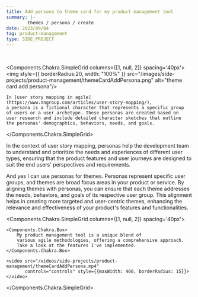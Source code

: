 ```yaml
---
title: Add persona to theme card for my product management tool
summary: |-
        themes / persona / create
date: 2023/09/04
tag: product-management
type: SIDE_PROJECT
---
```



<br/>

<Components.Chakra.SimpleGrid columns={[1, null, 2]} spacing='40px'>
    <img style={{
        borderRadius:20,
        width: "100%"
    }} src="/images/side-projects/product-management/themeCardAddPersona.png" alt="theme card add persona"/>

    In [user story mapping in agile](https://www.nngroup.com/articles/user-story-mapping/),
    a persona is a fictional character that represents a specific group
    of users or a user archetype. These personas are created based on
    user research and include detailed character sketches that outline
    the personas' demographics, behaviors, needs, and goals.

</Components.Chakra.SimpleGrid>

In the context of user story mapping,
personas help the development team to understand and prioritize
the needs and experiences of different user types, ensuring that
the product features and user journeys are designed to suit the
end users' perspectives and requirements.

And yes I can use personas for themes.
Personas represent specific user groups,
and themes are broad focus areas in your product or service.
By aligning themes with personas, you can ensure that
each theme addresses the needs, behaviors,
and goals of its respective user group.
This alignment helps in creating more targeted
and user-centric themes, enhancing the relevance
and effectiveness of your product's features and functionalities.

<Components.Chakra.SimpleGrid columns={[1, null, 2]} spacing='40px'>

    <Components.Chakra.Box>
        My product management tool is a unique blend of
        various agile methodologies, offering a comprehensive approach.
        Take a look at the features I've implemented.
    </Components.Chakra.Box>

    <video src="/videos/side-projects/product-management/themeCardAddPersona.mp4"
           controls="controls" style={{maxWidth: 400, borderRadius: 15}}>
    </video>

</Components.Chakra.SimpleGrid>






